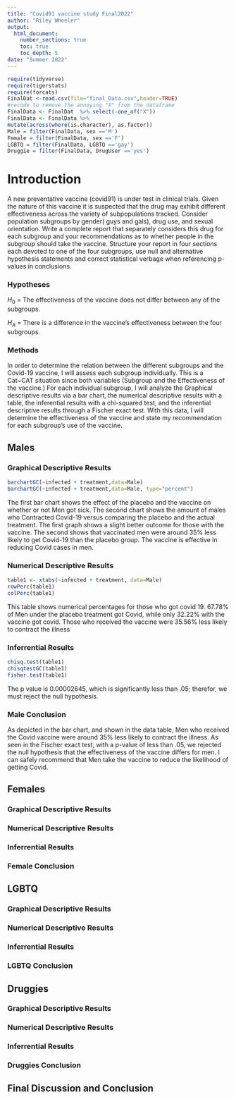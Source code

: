```yaml
---
title: "Covid91 vaccine study Final2022"
author: "Riley Wheeler"
output: 
  html_document:
    number_sections: true
    toc: true
    toc_depth: 5
date: "Summer 2022" 
---
```


```r
require(tidyverse)
require(tigerstats)
require(forcats)
FinalDat <-read.csv(file="final_Data.csv",header=TRUE)
#recode to remove the annoying "X" from the dataframe
FinalData <- FinalDat  %>% select(-one_of("X"))
FinalData <- FinalData %>%
mutate(across(where(is.character), as.factor))
Male = filter(FinalData, sex =='M')
Female = filter(FinalData, sex =='F')
LGBTQ = filter(FinalData, LGBTQ =='gay')
Druggie = filter(FinalData, DrugUser =='yes')
```

# Introduction

A new  preventative vaccine (covid91) is under test in clinical trials. Given the nature of this vaccine it is suspected that the drug may exhibit different effectiveness across the variety of subpopulations tracked. Consider population subgroups by gender( guys and gals), drug use, and sexual orientation. Write a complete report that separately considers this drug for each subgroup and your recommendations as to whether people in the subgroup should take the vaccine. Structure your report in four sections each devoted to one of the four subgroups, use null and alternative hypothesis statements and correct statistical verbage when referencing p-values in conclusions.

### Hypotheses

$H_0$ = The effectiveness of the vaccine does not differ between any of the subgroups.

$H_A$ = There is a difference in the vaccine's effectiveness between the four subgroups.

### Methods

In order to determine the relation between the different subgroups and the Covid-19 vaccine, I will assess each subgroup individually. This is a Cat~CAT situation since both variables (Subgroup and the Effectiveness of the vaccine.) For each individual subgroup, I will analyze the Graphical descriptive results via a bar chart, the numerical descriptive results with a table, the inferential results with a chi-squared test, and the inferential descriptive results through a Fischer exact test. With this data, I will determine the effectiveness of the vaccine and state my recommendation for each subgroup's use of the vaccine.


## Males

### Graphical Descriptive Results

```r
barchartGC(~infected + treatment,data=Male)
barchartGC(~infected + treatment,data=Male, type="percent")
```

The first bar chart shows the effect of the placebo and the vaccine on whether or not Men got sick. The second chart shows the amount of males who Contracted Covid-19 versus comparing the placebo and the actual treatment. The first graph shows a slight better outcome for those with the vaccine. The second shows that vaccinated men were around 35% less likely to get Covid-19 than the placebo group. The vaccine is effective in reducing Covid cases in men.

### Numerical Descriptive Results

```r
table1 <- xtabs(~infected + treatment, data=Male)
rowPerc(table1)
colPerc(table1)
```

This table shows numerical percentages for those who got covid 19. 67.78% of Men under the placebo treatment got Covid, while only 32.22% with the vaccine got covid. Those who received the vaccine were 35.56% less likely to contract the illness

### Inferrential Results

```r
chisq.test(table1)
chisqtestGC(table1)
fisher.test(table1)
```

The p value is 0.00002645, which is significantly less than .05; therefor, we must reject the null hypothesis.

### Male Conclusion

As depicted in the bar chart, and shown in the data table, Men who received the Covid vaccine were around 35% less likely to contract the illness. As seen in the Fischer exact test, with a p-value of less than .05, we rejected the null hypothesis that the effectiveness of the vaccine differs for men. I can safely recommend that Men take the vaccine to reduce the likelihood of getting Covid.



## Females

### Graphical Descriptive Results

### Numerical Descriptive Results

### Inferrential Results

### Female Conclusion



## LGBTQ

### Graphical Descriptive Results

### Numerical Descriptive Results

### Inferrential Results

### LGBTQ Conclusion



## Druggies

### Graphical Descriptive Results

### Numerical Descriptive Results

### Inferrential Results

### Druggies Conclusion




## Final Discussion and Conclusion

